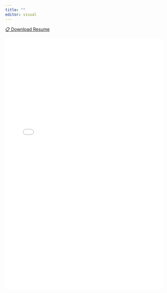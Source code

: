 ```yaml
---
title: ""
editor: visual
---
```


<div class="mobile-download">
  <a href="resume/Kwabena%20Duffuor%20Resume.pdf" download="Kwabena_Duffuor_Resume.pdf" class="btn-download">
    📋 Download Resume
  </a>
</div>

![](resume/Kwabena%20Duffuor%20Resume.pdf){width="100%" height="800"}

